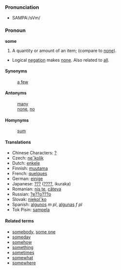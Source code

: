 ===Pronunciation===
*SAMPA:/sVm/

=== Pronoun ===
'''some'''

# A quantity or amount of an item; (compare to [[none]]).
* Logical [[negation]] makes [[none]].  Also related to [[all]].

====Synonyms====
:[[a few]]

====Antonyms====
:[[many]]
:[[none]], [[no]]

====Homynyms====
:[[sum]]

==== Translations ====
*Chinese Characters: [[?]]
*Czech: [[neˇkolik]]
*Dutch: [[enkele]]
*Finnish: [[muutama]]
*French: [[quelques]]
*German: [[einige]]
*Japanese: [[???]] ([[????]], ikuraka)
*Romanian: [[nis¸te]], [[câteva]]
*Russian: [[?e??o???o]] 
*Slovak: [[niekolˇko]]
*Spanish: [[algunos]] ''m pl'', [[algunas]] ''f pl''
*Tok Pisin: [[sampela]]

==== Related terms ====
*[[somebody]], [[some one]]
*[[someday]]
*[[somehow]]
*[[something]]
*[[sometimes]]
*[[somewhat]]
*[[somewhere]]
